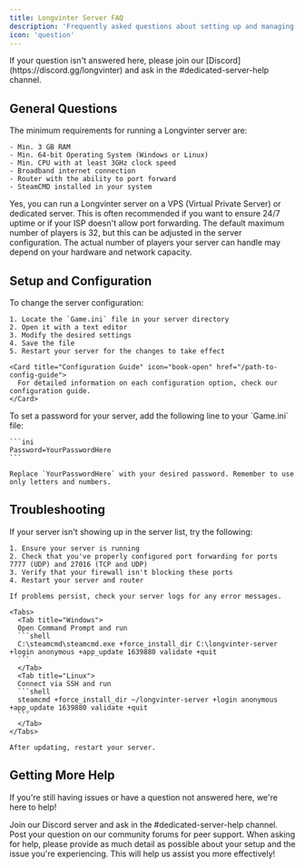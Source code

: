 ```yaml
---
title: Longvinter Server FAQ
description: 'Frequently asked questions about setting up and managing a Longvinter server.'
icon: 'question'
---
```


<Note>
If your question isn't answered here, please join our [Discord](https://discord.gg/longvinter) and ask in the #dedicated-server-help channel.
</Note>

## General Questions

<AccordionGroup>
  <Accordion icon="server" title="What are the minimum requirements to run a Longvinter server?">
    The minimum requirements for running a Longvinter server are:
    
    - Min. 3 GB RAM
    - Min. 64-bit Operating System (Windows or Linux)
    - Min. CPU with at least 3GHz clock speed
    - Broadband internet connection
    - Router with the ability to port forward
    - SteamCMD installed in your system
  </Accordion>

  <Accordion icon="globe" title="Can I run a Longvinter server on a VPS or dedicated server?">
    Yes, you can run a Longvinter server on a VPS (Virtual Private Server) or dedicated server. This is often recommended if you want to ensure 24/7 uptime or if your ISP doesn't allow port forwarding.
  </Accordion>

  <Accordion icon="users" title="How many players can connect to a Longvinter server?">
    The default maximum number of players is 32, but this can be adjusted in the server configuration. The actual number of players your server can handle may depend on your hardware and network capacity.
  </Accordion>
</AccordionGroup>

## Setup and Configuration

<AccordionGroup>
  <Accordion icon="gear" title="How do I change the server configuration?">
    To change the server configuration:
    
    1. Locate the `Game.ini` file in your server directory
    2. Open it with a text editor
    3. Modify the desired settings
    4. Save the file
    5. Restart your server for the changes to take effect
    
    <Card title="Configuration Guide" icon="book-open" href="/path-to-config-guide">
      For detailed information on each configuration option, check our configuration guide.
    </Card>
  </Accordion>

  <Accordion icon="lock" title="How do I set a password for my server?">
    To set a password for your server, add the following line to your `Game.ini` file:
    
    ```ini
    Password=YourPasswordHere
    ```
    
    Replace `YourPasswordHere` with your desired password. Remember to use only letters and numbers.
  </Accordion>
</AccordionGroup>

## Troubleshooting

<AccordionGroup>
  <Accordion icon="triangle-exclamation" title="My server isn't showing up in the server list. What should I do?">
    If your server isn't showing up in the server list, try the following:
    
    1. Ensure your server is running
    2. Check that you've properly configured port forwarding for ports 7777 (UDP) and 27016 (TCP and UDP)
    3. Verify that your firewall isn't blocking these ports
    4. Restart your server and router
    
    If problems persist, check your server logs for any error messages.
  </Accordion>

  <Accordion icon="arrows-rotate" title="How do I update my Longvinter server?">
  
    <Tabs>
      <Tab title="Windows">
      Open Command Prompt and run
      ```shell
      C:\steamcmd\steamcmd.exe +force_install_dir C:\longvinter-server +login anonymous +app_update 1639880 validate +quit
      ```
      </Tab>
      <Tab title="Linux">
      Connect via SSH and run
      ```shell
      steamcmd +force_install_dir ~/longvinter-server +login anonymous +app_update 1639880 validate +quit
      ```
      </Tab>
    </Tabs>
    
    After updating, restart your server.
  </Accordion>
</AccordionGroup>

## Getting More Help

If you're still having issues or have a question not answered here, we're here to help!

<CardGroup cols={2}>
  <Card title="Discord Support" icon="discord" href="https://discord.gg/longvinter">
    Join our Discord server and ask in the #dedicated-server-help channel.
  </Card>
  <Card title="Uuvana Forums" icon="comments" href="https://forum.uuvana.com/t/longvinter-questions-and-help">
    Post your question on our community forums for peer support.
  </Card>
</CardGroup>

<Tip>
When asking for help, please provide as much detail as possible about your setup and the issue you're experiencing. This will help us assist you more effectively!
</Tip>